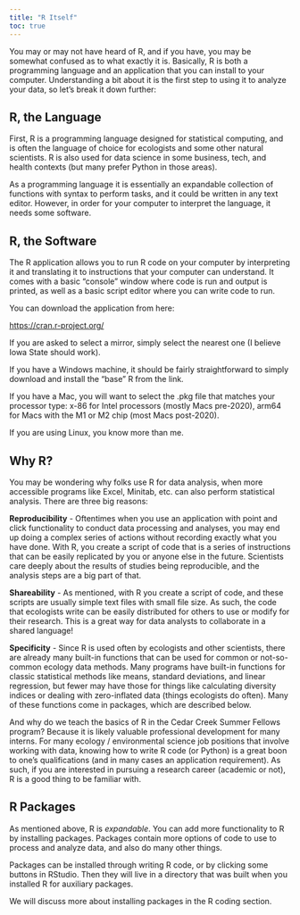 ```yaml
---
title: "R Itself"
toc: true
---
```


You may or may not have heard of R, and if you have, you may be somewhat confused as to what exactly it is. Basically, R is both a programming language and an application that you can install to your computer. Understanding a bit about it is the first step to using it to analyze your data, so let's break it down further:

## R, the Language

First, R is a programming language designed for statistical computing, and is often the language of choice for ecologists and some other natural scientists. R is also used for data science in some business, tech, and health contexts (but many prefer Python in those areas).

As a programming language it is essentially an expandable collection of functions with syntax to perform tasks, and it could be written in any text editor. However, in order for your computer to interpret the language, it needs some software.

## R, the Software

The R application allows you to run R code on your computer by interpreting it and translating it to instructions that your computer can understand. It comes with a basic "console" window where code is run and output is printed, as well as a basic script editor where you can write code to run.

You can download the application from here:

<https://cran.r-project.org/>

If you are asked to select a mirror, simply select the nearest one (I believe Iowa State should work).

If you have a Windows machine, it should be fairly straightforward to simply download and install the "base" R from the link.

If you have a Mac, you will want to select the .pkg file that matches your processor type: x-86 for Intel processors (mostly Macs pre-2020), arm64 for Macs with the M1 or M2 chip (most Macs post-2020).

If you are using Linux, you know more than me.

## Why R?

You may be wondering why folks use R for data analysis, when more accessible programs like Excel, Minitab, etc. can also perform statistical analysis. There are three big reasons:

**Reproducibility** - Oftentimes when you use an application with point and click functionality to conduct data processing and analyses, you may end up doing a complex series of actions without recording exactly what you have done. With R, you create a script of code that is a series of instructions that can be easily replicated by you or anyone else in the future. Scientists care deeply about the results of studies being reproducible, and the analysis steps are a big part of that.

**Shareability** - As mentioned, with R you create a script of code, and these scripts are usually simple text files with small file size. As such, the code that ecologists write can be easily distributed for others to use or modify for their research. This is a great way for data analysts to collaborate in a shared language!

**Specificity** - Since R is used often by ecologists and other scientists, there are already many built-in functions that can be used for common or not-so-common ecology data methods. Many programs have built-in functions for classic statistical methods like means, standard deviations, and linear regression, but fewer may have those for things like calculating diversity indices or dealing with zero-inflated data (things ecologists do often). Many of these functions come in packages, which are described below.

And why do we teach the basics of R in the Cedar Creek Summer Fellows program? Because it is likely valuable professional development for many interns. For many ecology / environmental science job positions that involve working with data, knowing how to write R code (or Python) is a great boon to one's qualifications (and in many cases an application requirement). As such, if you are interested in pursuing a research career (academic or not), R is a good thing to be familiar with.

## R Packages

As mentioned above, R is *expandable*. You can add more functionality to R by installing packages. Packages contain more options of code to use to process and analyze data, and also do many other things.

Packages can be installed through writing R code, or by clicking some buttons in RStudio. Then they will live in a directory that was built when you installed R for auxiliary packages.

We will discuss more about installing packages in the R coding section.

